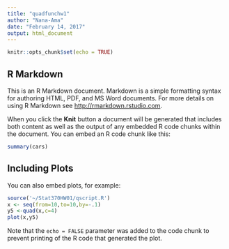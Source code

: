 ```yaml
---
title: "quadfunchw1"
author: "Nana-Ama"
date: "February 14, 2017"
output: html_document
---
```


```r
knitr::opts_chunk$set(echo = TRUE)
```

## R Markdown

This is an R Markdown document. Markdown is a simple formatting syntax for authoring HTML, PDF, and MS Word documents. For more details on using R Markdown see <http://rmarkdown.rstudio.com>.

When you click the **Knit** button a document will be generated that includes both content as well as the output of any embedded R code chunks within the document. You can embed an R code chunk like this:

```r
summary(cars)
```

## Including Plots

You can also embed plots, for example:

```r
source('~/Stat370HW01/qscript.R')
x <- seq(from=10,to=10,by=-.1)
y5 <-quad(x,c=4)
plot(x,y5)
```

Note that the `echo = FALSE` parameter was added to the code chunk to prevent printing of the R code that generated the plot.